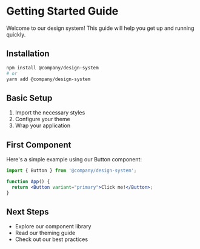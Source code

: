 
<Meta title="Guides/Getting Started" />

# Getting Started Guide

Welcome to our design system! This guide will help you get up and running quickly.

## Installation

```bash
npm install @company/design-system
# or
yarn add @company/design-system
```

## Basic Setup

1. Import the necessary styles
2. Configure your theme
3. Wrap your application

## First Component

Here's a simple example using our Button component:

```jsx
import { Button } from '@company/design-system';

function App() {
  return <Button variant="primary">Click me!</Button>;
}
```

## Next Steps

- Explore our component library
- Read our theming guide
- Check out our best practices 
